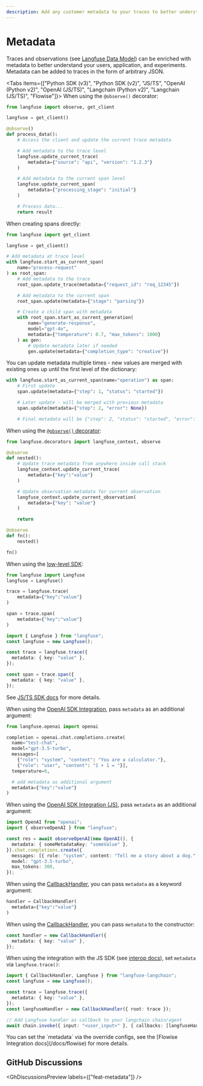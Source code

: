 ```yaml
---
description: Add any customer metadata to your traces to better understand your users, application and experiments.
---
```


# Metadata

Traces and observations (see [Langfuse Data Model](/docs/tracing-data-model)) can be enriched with metadata to better understand your users, application, and experiments. Metadata can be added to traces in the form of arbitrary JSON.

<Tabs items={["Python SDK (v3)", "Python SDK (v2)", "JS/TS", "OpenAI (Python v2)", "OpenAI (JS/TS)", "Langchain (Python v2)", "Langchain (JS/TS)", "Flowise"]}>
<Tab>
When using the `@observe()` decorator:

```python
from langfuse import observe, get_client

langfuse = get_client()

@observe()
def process_data():
    # Access the client and update the current trace metadata

    # Add metadata to the trace level
    langfuse.update_current_trace(
        metadata={"source": "api", "version": "1.2.3"}
    )

    # Add metadata to the current span level
    langfuse.update_current_span(
        metadata={"processing_stage": "initial"}
    )

    # Process data...
    return result
```

When creating spans directly:

```python
from langfuse import get_client

langfuse = get_client()

# Add metadata at trace level
with langfuse.start_as_current_span(
    name="process-request"
) as root_span:
    # Add metadata to the trace
    root_span.update_trace(metadata={"request_id": "req_12345"})

    # Add metadata to the current span
    root_span.update(metadata={"stage": "parsing"})

    # Create a child span with metadata
    with root_span.start_as_current_generation(
        name="generate-response",
        model="gpt-4o",
        metadata={"temperature": 0.7, "max_tokens": 1000}
    ) as gen:
        # Update metadata later if needed
        gen.update(metadata={"completion_type": "creative"})
```

You can update metadata multiple times - new values are merged with existing ones up until the first level of the dictionary:

```python
with langfuse.start_as_current_span(name="operation") as span:
    # First update
    span.update(metadata={"step": 1, "status": "started"})

    # Later update - will be merged with previous metadata
    span.update(metadata={"step": 2, "error": None})

    # Final metadata will be {"step": 2, "status": "started", "error": null}
```

</Tab>
<Tab>

When using the [`@observe()` decorator](/docs/sdk/python/decorators):

```python
from langfuse.decorators import langfuse_context, observe

@observe
def nested():
    # Update trace metadata from anywhere inside call stack
    langfuse_context.update_current_trace(
        metadata={"key":"value"}
    )

    # Update observation metadata for current observation
    langfuse_context.update_current_observation(
        metadata={"key": "value"}
    )

    return

@observe
def fn():
    nested()

fn()
```

When using the [low-level SDK](/docs/sdk/python/low-level-sdk):

```python
from langfuse import Langfuse
langfuse = Langfuse()

trace = langfuse.trace(
    metadata={"key":"value"}
)

span = trace.span(
    metadata={"key":"value"}
)
```

</Tab>
<Tab>

```ts
import { Langfuse } from "langfuse";
const langfuse = new Langfuse();

const trace = langfuse.trace({
  metadata: { key: "value" },
});

const span = trace.span({
  metadata: { key: "value" },
});
```

See [JS/TS SDK docs](/docs/sdk/typescript/guide) for more details.

</Tab>
<Tab>

When using the [OpenAI SDK Integration](/integrations/model-providers/openai-py), pass `metadata` as an additional argument:

```python
from langfuse.openai import openai

completion = openai.chat.completions.create(
  name="test-chat",
  model="gpt-3.5-turbo",
  messages=[
    {"role": "system", "content": "You are a calculator."},
    {"role": "user", "content": "1 + 1 = "}],
  temperature=0,

  # add metadata as additional argument
  metadata={"key":"value"}
)
```

</Tab>
<Tab>

When using the [OpenAI SDK Integration (JS)](/integrations/model-providers/openai-js), pass `metadata` as an additional argument:

```ts
import OpenAI from "openai";
import { observeOpenAI } from "langfuse";

const res = await observeOpenAI(new OpenAI(), {
  metadata: { someMetadataKey: "someValue" },
}).chat.completions.create({
  messages: [{ role: "system", content: "Tell me a story about a dog." }],
  model: "gpt-3.5-turbo",
  max_tokens: 300,
});
```

</Tab>
<Tab>

When using the [CallbackHandler](/integrations/frameworks/langchain), you can pass `metadata` as a keyword argument:

```python
handler = CallbackHandler(
  metadata={"key":"value"}
)
```

</Tab>
<Tab>

When using the [CallbackHandler](/integrations/frameworks/langchain), you can pass `metadata` to the constructor:

```ts
const handler = new CallbackHandler({
  metadata: { key: "value" },
});
```

When using the integration with the JS SDK (see [interop docs](/integrations/frameworks/langchain#interoperability)), set `metadata` via `langfuse.trace()`:

```ts
import { CallbackHandler, Langfuse } from "langfuse-langchain";
const langfuse = new Langfuse();

const trace = langfuse.trace({
  metadata: { key: "value" },
});
const langfuseHandler = new CallbackHandler({ root: trace });

// Add Langfuse handler as callback to your langchain chain/agent
await chain.invoke({ input: "<user_input>" }, { callbacks: [langfuseHandler] });
```

</Tab>

<Tab>
You can set the `metadata` via the override configs, see the [Flowise Integration docs](/docs/flowise) for more details.

</Tab>

</Tabs>

## GitHub Discussions


<GhDiscussionsPreview labels={["feat-metadata"]} />
